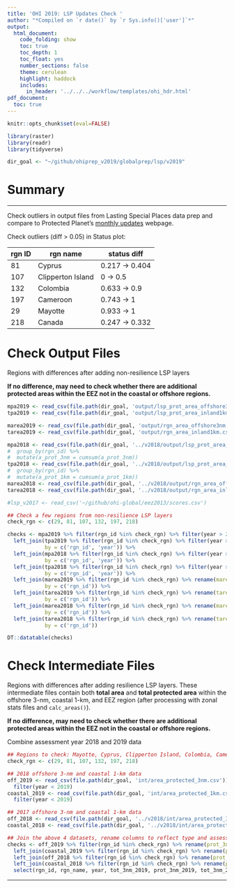```yaml
---
title: 'OHI 2019: LSP Updates Check '
author: "*Compiled on `r date()` by `r Sys.info()['user']`*"
output: 
  html_document:
    code_folding: show
    toc: true
    toc_depth: 1
    toc_float: yes
    number_sections: false
    theme: cerulean
    highlight: haddock
    includes: 
      in_header: '../../../workflow/templates/ohi_hdr.html'
pdf_document:
  toc: true
---
```


```r

knitr::opts_chunk$set(eval=FALSE)

library(raster)
library(readr)
library(tidyverse)

dir_goal <- "~/github/ohiprep_v2019/globalprep/lsp/v2019"
```

# Summary

***
Check outliers in output files from Lasting Special Places data prep and compare to Protected Planet's [monthly updates](https://www.protectedplanet.net/c/monthly-updates/) webpage. 

Check outliers (diff > 0.05) in Status plot:


rgn ID    |   rgn name  | status diff  
--------- | -------------- |------- 
  81      | Cyprus            |  0.217 -> 0.404
  107     | Clipperton Island |  0 -> 0.5    
  132     | Colombia          |  0.633 -> 0.9    
  197     | Cameroon          |  0.743 -> 1 
  29      | Mayotte           |  0.933 -> 1
  218     | Canada            | 0.247 -> 0.332

# Check Output Files

Regions with differences after adding non-resilience LSP layers

**If no difference, may need to check whether there are additional protected areas within the EEZ not in the coastal or offshore regions.**
``` r

mpa2019 <- read_csv(file.path(dir_goal, 'output/lsp_prot_area_offshore3nm.csv'))
tpa2019 <- read_csv(file.path(dir_goal, 'output/lsp_prot_area_inland1km.csv'))

marea2019 <- read_csv(file.path(dir_goal, 'output/rgn_area_offshore3nm.csv'))
tarea2019 <- read_csv(file.path(dir_goal, 'output/rgn_area_inland1km.csv'))

mpa2018 <- read_csv(file.path(dir_goal, '../v2018/output/lsp_prot_area_offshore3nm.csv')) #%>%
#  group_by(rgn_id) %>%
#  mutate(a_prot_3nm = cumsum(a_prot_3nm)) 
tpa2018 <- read_csv(file.path(dir_goal, '../v2018/output/lsp_prot_area_inland1km.csv')) # %>%
#  group_by(rgn_id) %>%
#  mutate(a_prot_1km = cumsum(a_prot_1km)) 
marea2018 <- read_csv(file.path(dir_goal, '../v2018/output/rgn_area_offshore3nm.csv'))
tarea2018 <- read_csv(file.path(dir_goal, '../v2018/output/rgn_area_inland1km.csv'))

#lsp_v2017 <- read_csv('~/github/ohi-global/eez2013/scores.csv') 

## Check a few regions from non-resilience LSP layers
check_rgn <- c(29, 81, 107, 132, 197, 218)

checks <- mpa2019 %>% filter(rgn_id %in% check_rgn) %>% filter(year > 2000) %>% rename(prot_3nm_2019 = a_prot_3nm) %>%
  left_join(tpa2019 %>% filter(rgn_id %in% check_rgn) %>% filter(year > 2000) %>% rename(prot_1km_2019 = a_prot_1km),
            by = c('rgn_id', 'year')) %>%
  left_join(mpa2018 %>% filter(rgn_id %in% check_rgn) %>% filter(year > 2000) %>% rename(prot_3nm_2018 = a_prot_3nm),
            by = c('rgn_id', 'year')) %>%
  left_join(tpa2018 %>% filter(rgn_id %in% check_rgn) %>% filter(year > 2000) %>% rename(prot_1km_2018 = a_prot_1km),
            by = c('rgn_id', 'year')) %>%
  left_join(marea2019 %>% filter(rgn_id %in% check_rgn) %>% rename(marea19 = area),
            by = c('rgn_id')) %>%
  left_join(tarea2019 %>% filter(rgn_id %in% check_rgn) %>% rename(tarea19 = area),
            by = c('rgn_id')) %>%
  left_join(marea2018 %>% filter(rgn_id %in% check_rgn) %>% rename(marea18 = area),
            by = c('rgn_id')) %>%
  left_join(tarea2018 %>% filter(rgn_id %in% check_rgn) %>% rename(tarea18 = area),
            by = c('rgn_id'))

DT::datatable(checks)
```

# Check Intermediate Files

Regions with differences after adding resilience LSP layers. These intermediate files contain both **total area** and **total protected area** within the offshore 3-nm, coastal 1-km, and EEZ region (after processing with zonal stats files and `calc_areas()`).

**If no difference, may need to check whether there are additional protected areas within the EEZ not in the coastal or offshore regions.**

Combine assessment year 2018 and 2019 data
```r

## Regions to check: Mayotte, Cyprus, Clipperton Island, Colombia, Cameroon, Canada 
check_rgn <- c(29, 81, 107, 132, 197, 218)

## 2018 offshore 3-nm and coastal 1-km data
off_2019 <- read_csv(file.path(dir_goal, 'int/area_protected_3nm.csv')) %>% 
  filter(year < 2019)
coastal_2019 <- read_csv(file.path(dir_goal, 'int/area_protected_1km.csv')) %>% 
  filter(year < 2019)

## 2017 offshore 3-nm and coastal 1-km data
off_2018 <- read_csv(file.path(dir_goal, '../v2018/int/area_protected_3nm.csv'))
coastal_2018 <- read_csv(file.path(dir_goal, '../v2018/int/area_protected_1km.csv')) 

## Join the above 4 datasets, rename columns to reflect type and assessment year, then summarize the change in values (or area of MPA)
checks <- off_2019 %>% filter(rgn_id %in% check_rgn) %>% rename(prot_3nm_2019 = a_prot_km2, tot_3nm_2019 = a_tot_km2) %>%
  left_join(coastal_2019 %>% filter(rgn_id %in% check_rgn) %>% rename(prot_1km_2019 = a_prot_km2, tot_1km_2019 = a_tot_km2), by = c('rgn_id', 'rgn_name', 'year')) %>%
  left_join(off_2018 %>% filter(rgn_id %in% check_rgn) %>% rename(prot_3nm_2018 = a_prot_km2, tot_3nm_2018 = a_tot_km2), by = c('rgn_id', 'rgn_name', 'year')) %>%
  left_join(coastal_2018 %>% filter(rgn_id %in% check_rgn) %>% rename(prot_1km_2018 = a_prot_km2, tot_1km_2018 = a_tot_km2), by = c('rgn_id', 'rgn_name', 'year')) %>% 
  select(rgn_id, rgn_name, year, tot_3nm_2019, prot_3nm_2019, tot_3nm_2018, prot_3nm_2018, tot_1km_2019, prot_1km_2019, tot_1km_2018, prot_1km_2018)

```

***



